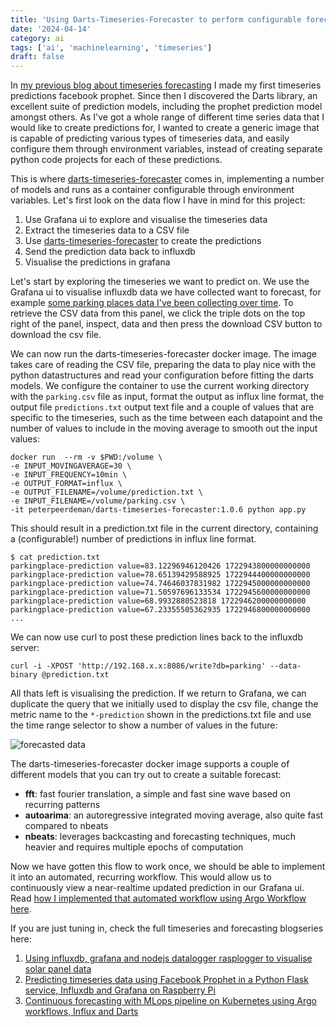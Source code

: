 ```yaml
---
title: 'Using Darts-Timeseries-Forecaster to perform configurable forecasting on timeseries'
date: '2024-04-14'
category: ai
tags: ['ai', 'machinelearning', 'timeseries']
draft: false
---
```


In [my previous blog about timeseries forecasting](./predicting-timeseries-data-using-facebook-prophet-in-a-python-flask-service-influxdb-and-grafana-on-raspberry-pi) I made my first timeseries predictions facebook prophet. Since then I discovered the Darts library, an excellent suite of prediction models, including the prophet prediction model amongst others. As I've got a whole range of different time series data that I would like to create predictions for, I wanted to create a generic image that is capable of predicting various types of timeseries data, and easily configure them through environment variables, instead of creating separate python code projects for each of these predictions.

This is where [darts-timeseries-forecaster](https://github.com/peterpeerdeman/darts-timeseries-forecaster) comes in, implementing a number of models and runs as a container configurable through environment variables. Let's first look on the data flow I have in mind for this project:

1) Use Grafana ui to explore and visualise the timeseries data
2) Extract the timeseries data to a CSV file
3) Use [darts-timeseries-forecaster](https://github.com/peterpeerdeman/darts-timeseries-forecaster) to create the predictions
4) Send the prediction data back to influxdb
5) Visualise the predictions in grafana

Let's start by exploring the timeseries we want to predict on. We use the Grafana ui to visualise influxdb data we have collected want to forecast, for example [some parking places data I've been collecting over time](./rasplogger-influxdb-grafana-dashboards-showcase). To retrieve the CSV data from this panel, we click the triple dots on the top right of the panel, inspect, data and then press the download CSV button to download the csv file.

We can now run the darts-timeseries-forecaster docker image. The image takes care of reading the CSV file, preparing the data to play nice with the python datastructures and read your configuration before fitting the darts models. We configure the container to use the current working directory with the `parking.csv` file as input, format the output as influx line format, the output file `predictions.txt` output text file and a couple of values that are specific to the timeseries, such as the time between each datapoint and the number of values to include in the moving average to smooth out the input values:

```
docker run  --rm -v $PWD:/volume \
-e INPUT_MOVINGAVERAGE=30 \ 
-e INPUT_FREQUENCY=10min \
-e OUTPUT_FORMAT=influx \
-e OUTPUT_FILENAME=/volume/prediction.txt \
-e INPUT_FILENAME=/volume/parking.csv \
-it peterpeerdeman/darts-timeseries-forecaster:1.0.6 python app.py
```

This should result in a prediction.txt file in the current directory, containing a (configurable!) number of predictions in influx line format.

```
$ cat prediction.txt
parkingplace-prediction value=83.12296946120426 1722943800000000000
parkingplace-prediction value=78.65139429588925 1722944400000000000
parkingplace-prediction value=74.74646037831982 1722945000000000000
parkingplace-prediction value=71.50597696133534 1722945600000000000
parkingplace-prediction value=68.9932880523818 1722946200000000000
parkingplace-prediction value=67.23355505362935 1722946800000000000
...
```

We can now use curl to post these prediction lines back to the influxdb server: 

```
curl -i -XPOST 'http://192.168.x.x:8086/write?db=parking' --data-binary @prediction.txt
```

All thats left is visualising the prediction. If we return to Grafana, we can duplicate the query that we initially used to display the csv file, change the metric name to the `*-prediction` shown in the predictions.txt file and use the time range selector to show a number of values in the future:

![forecasted data](../assets/images/2024-04-14-forecast.png)

The darts-timeseries-forecaster docker image supports a couple of different models that you can try out to create a suitable forecast:

- **fft**: fast fourier translation, a simple and fast sine wave based on recurring patterns
- **autoarima**: an autoregressive integrated moving average, also quite fast compared to nbeats
- **nbeats**: leverages backcasting and forecasting techniques, much heavier and requires multiple epochs of computation

Now we have gotten this flow to work once, we should be able to implement it into an automated, recurring workflow. This would allow us to continuously view a near-realtime updated prediction in our Grafana ui. Read [how I implemented that automated workflow using Argo Workflow here](./creating-an-mlops-pipeline-to-extract-forecast-and-load-timeseries-using-argo-cron-workflow-and-darts-timeseries-forecaster).

If you are just tuning in, check the full timeseries and forecasting blogseries here:

1) [Using influxdb, grafana and nodejs datalogger rasplogger to visualise solar panel data](./using-influxdb-grafana-and-nodejs-datalogger-to-visualise-solar-panel-data)
2) [Predicting timeseries data using Facebook Prophet in a Python Flask service, Influxdb and Grafana on Raspberry Pi](./predicting-timeseries-data-using-facebook-prophet-in-a-python-flask-service-influxdb-and-grafana-on-raspberry-pi)
3) [Continuous forecasting with MLops pipeline on Kubernetes using Argo workflows, Influx and Darts](./creating-an-mlops-pipeline-to-extract-forecast-and-load-timeseries-using-argo-cron-workflow-and-darts-timeseries-forecaster)
